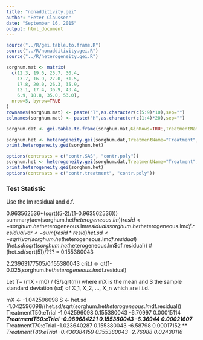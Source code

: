 ```yaml
---
title: "nonadditivity.gei"
author: "Peter Claussen"
date: "September 16, 2015"
output: html_document
---
```


```r
source("../R/gei.table.to.frame.R")
source("../R/nonadditivity.gei.R")
source("../R/heterogeneity.gei.R")
```

```r
sorghum.mat <- matrix(
  c(12.3, 19.6, 25.7, 30.4,
    13.7, 16.9, 27.0, 31.5,
    17.8, 20.0, 26.3, 35.9,
    12.1, 17.4, 36.9, 43.4,
    6.9, 18.8, 35.0, 53.0),
  nrow=5, byrow=TRUE
)
rownames(sorghum.mat) <- paste("T",as.character(c(5:9)*10),sep="")
colnames(sorghum.mat) <- paste("H",as.character(c(1:4)*20),sep="")

sorghum.dat <- gei.table.to.frame(sorghum.mat,GinRows=TRUE,TreatmentName="Treatment",TrialName="Trial")
```

```r
sorghum.het <- heterogeneity.gei(sorghum.dat,TreatmentName="Treatment",TrialName="Trial")
print.heterogeneity.gei(sorghum.het)
```

```r
options(contrasts = c("contr.SAS", "contr.poly"))
sorghum.het <- heterogeneity.gei(sorghum.dat,TreatmentName="Treatment",TrialName="Trial")
print.heterogeneity.gei(sorghum.het)
options(contrasts = c("contr.treatment", "contr.poly"))
```

### Test Statistic

Use the lm residual and d.f.

0.963562536*(sqrt((5-2)/(1-0.963562536)))
summary(aov(sorghum.het$heterogeneous.lm))
resid <- sorghum.het$heterogeneous.lm$residuals
sorghum.het$heterogeneous.lm$df.residual
var <- sum(resid*resid)
het.sd <- sqrt(var/sorghum.het$heterogeneous.lm$df.residual)
(het.sd/sqrt(sorghum.het$heterogeneous.lm$df.residual))
#(het.sd/sqrt(5))/??? = 0.155380043

2.23963177505/0.155380043
crit.t <- qt(1-0.025,sorghum.het$heterogeneous.lm$df.residual)

Let T= (mX - m0) / (S/sqrt(n)) where mX is the mean and S the sample standard deviation (sd) of X_1, X_2, …, X_n which are i.i.d.

mX <- -1.042596098
S <- het.sd
-1.042596098/(het.sd/sqrt(sorghum.het$heterogeneous.lm$df.residual))
TreatmentT50:eTrial  -1.042596098   0.155380043  -6.70997 0.00015114 ***
TreatmentT60:eTrial  -0.989684221   0.155380043  -6.36944 0.00021607 ***
TreatmentT70:eTrial  -1.023640287   0.155380043  -6.58798 0.00017152 ***
TreatmentT80:eTrial  -0.430384159   0.155380043  -2.76988 0.02430116 *  
  
